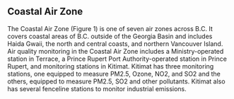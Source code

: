 ## Coastal Air Zone

The Coastal Air Zone (Figure 1) is one of seven air zones across B.C. It covers coastal areas of B.C. outside of the Georgia Basin and includes Haida Gwaii, the north and central coasts, and northern Vancouver Island. Air quality monitoring in the Coastal Air Zone includes a Ministry-operated station in Terrace, a Prince Rupert Port Authority-operated station in Prince Rupert, and monitoring stations in Kitimat. Kitimat has three monitoring stations, one equipped to measure PM2.5, Ozone, NO2, and SO2 and the others, equipped to measure PM2.5, SO2 and other pollutants. Kitimat also has several fenceline stations to monitor industrial emissions.
